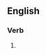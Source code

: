 ==English==

===Verb===
{{head|en|present participle}}

# {{present participle of|spiflicate|lang=en|nocat=1}}